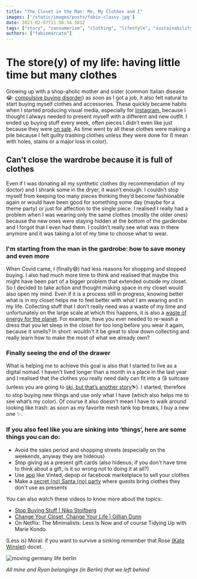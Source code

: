 ```yaml
---
title: "The Closet in the Man: Me, My Clothes and I"
images: ['/static/images/posts/fabio-classy.jpg']
date: 2023-02-07T11:58:54.501Z
tags: ["story", "consumerism", "clothing", "lifestyle", "sustainability", "environment"]
authors: ["fabiomarcato"]
---
```

# The store(y) of my life: having little time but many clothes

Growing up with a shop-aholic mother and sister (common Italian disease 😂: [compulsive buying disorder](https://en.wikipedia.org/wiki/Compulsive_buying_disorder)) as soon as I got a job, it also felt natural to start buying myself clothes and accessories. These quickly became habits when I started producing visual media, especially for [instagram](https://www.instagram.com/fabiuzs/?hl=en), because I thought I always needed to present myself with a different and new outfit. I ended up buying stuff every week, often pieces I didn’t even like just because they were [on sale](https://www.theguardian.com/fashion/2023/feb/07/patricia-field-interview). As time went by all these clothes were making a pile because I felt guilty trashing clothes unless they were done for (I mean with holes, stains or a major loss in color). 

## Can’t close the wardrobe because it is full of clothes

Even if I was donating all my synthetic clothes (by recommendation of my doctor) and I shrank some in the dryer, it wasn’t enough. I couldn’t stop myself from keeping too many pieces thinking they’d become fashionable again or would have been good for something some day (maybe for a theme party) or just for affection to the single piece. 
I realised I really had a problem when I was wearing only the same clothes (mostly the older ones) because the new ones were staying hidden at the bottom of the garderobe and I forgot that I even had them. I couldn’t really see what was in there anymore and it was taking a lot of my time to choose what to wear.

### I'm starting from the man in the gardrobe: how to save money and even more

When Covid came, I (finally😅) had less reasons for shopping and stopped buying. I also had much more time to think and realised that maybe this might have been part of a bigger problem that extended outside my closet. So I decided to take action and thought making space in my closet would also open my mind. Even if it is a process still in progress, knowing better what is in my closet helps me to feel better with what I am wearing and in my life. Collecting stuff that I don’t really need was a waste of my time and unfortunately on the large scale at which this happens, it is also a [waste of energy for the planet](https://amp.theguardian.com/commentisfree/2019/feb/20/shopping-addiction-fashion-environment). For example, have you ever needed to re-wash a dress that you let sleep in the closet for too long before you wear it again, because it smells? In short: wouldn't it be great to slow down collecting and really learn how to make the most of what we already own?

### Finally seeing the end of the drawer

What is helping me to achieve this goal is also that I started to live as a digital nomad. I haven't lived longer than a month in a place in the last year and I realised that the clothes you really need daily can fit into a 😘 suitcase (unless you are going to [ski, but that’s another story](https://www.thefabryk.com/blog/european-snow-pride-in-tignes/)⛷). I started, therefore to stop buying new things and use only what I have (which also helps me to see what’s my color). Of course it also doesn't mean I have to walk around looking like trash: as soon as my favorite mesh tank top breaks, I buy a new one ✨.

### If you also feel like you are sinking into ‘things’, here are some things you can do:

* Avoid the sales period and shopping streets (especially on the weekends, anyway they are hideous)
* Stop giving as a present gift cards (also hideous; if you don't have time to think about a gift, is it so wrong not to doing it at all?)
* Use [app](https://www.sustainably-chic.com/blog/used-clothing-apps) like Vinted, depop or facebook marketplace to sell your clothes
* Make a [secret (no) Santa (no) party](https://www.wikihow.com/Do-a-Secret-Santa) where guests bring clothes they don't use as presents

You can also watch these videos to know more about the topics:

* [](https://www.youtube.com/watch?v=WiVHSRY2I5Y)[Stop Buying Stuff | Niko Stoifberg](https://www.youtube.com/watch?v=QesWRLsWJA4)
* [Change Your Closet, Change Your Life | Gillian Dunn](https://www.youtube.com/watch?v=WiVHSRY2I5Y)
* On Netflix: The Minimalists: Less Is Now and of course Tidying Up with Marie Kondo.

(Less is) Moral: if you want to survive a sinking remember that Rose [(Kate Winslet)](https://people.com/style/kate-winslet-dons-gown-she-wore-7-years-ago-avatar-the-way-of-water-red-carpet/) docet.

![moving germany life berlin](https://res.cloudinary.com/dx4cuted1/image/upload/v1675971968/Berlin%202022/berlin_germany_moving_stuff_expat.jpg)

*All mine and Ryan belongings (in Berlin) that we left behind*